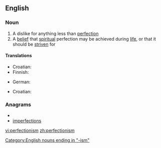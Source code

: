 ==English==

===Noun===
{{wikipedia}}
{{en-noun|-}}

# A dislike for anything less than [[perfection]]
# A [[belief]] that [[spiritual]] perfection may be achieved during [[life]], or that it should be [[strive]]n for

====Translations====
{{trans-top|a dislike for anything less than perfection}}
* Croatian: {{t-|hr|perfekcionizam|m}}
* Finnish: {{t-|fi|perfektionismi}}
{{trans-mid}}
* German: {{t-|de|Perfektionismus|m}}
{{trans-bottom}}

{{trans-top|a belief that spiritual perfection may be achieved during life}}
* Croatian: {{t-|hr|perfekcionizam|m}}
{{trans-mid}}
{{trans-bottom}}

===Anagrams===
* {{alphagram|ceefiimnoprst}}
* [[imperfections#English|imperfections]]

[[Category:English nouns ending in "-ism"]]

[[vi:perfectionism]]
[[zh:perfectionism]]